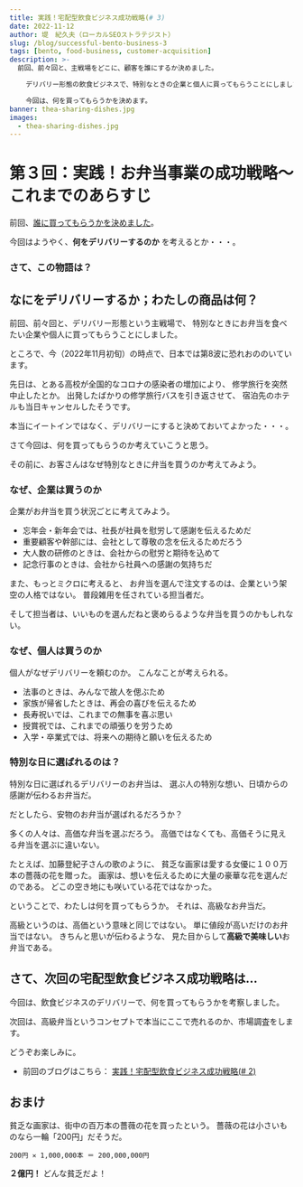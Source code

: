 ```yaml
---
title: 実践！宅配型飲食ビジネス成功戦略(# 3)
date: 2022-11-12
author: 堤　紀久夫（ローカルSEOストラテジスト）
slug: /blog/successful-bento-business-3
tags: [bento, food-business, customer-acquisition]
description: >-
  前回、前々回と、主戦場をどこに、顧客を誰にするか決めました。

    デリバリー形態の飲食ビジネスで、特別なときの企業と個人に買ってもらうことにしました。

    今回は、何を買ってもらうかを決めます。
banner: thea-sharing-dishes.jpg
images:
  - thea-sharing-dishes.jpg
---
```

# 第３回：実践！お弁当事業の成功戦略〜これまでのあらすじ

前回、[誰に買ってもらうかを決めました](/blog/successful-bento-business-2)。

今回はようやく、**何をデリバリーするのか** を考えるとか・・・。

### さて、この物語は？


<AbstractOfStrategicBentoStory />

## なにをデリバリーするか；わたしの商品は何？

前回、前々回と、デリバリー形態という主戦場で、
特別なときにお弁当を食べたい企業や個人に買ってもらうことにしました。

ところで、今（2022年11月初旬）の時点で、日本では第8波に恐れおののいています。

先日は、とある高校が全国的なコロナの感染者の増加により、
修学旅行を突然中止したとか。
出発したばかりの修学旅行バスを引き返させて、
宿泊先のホテルも当日キャンセルしたそうです。

本当にイートインではなく、デリバリーにすると決めておいてよかった・・・。

さて今回は、何を買ってもらうのか考えていこうと思う。

その前に、お客さんはなぜ特別なときに弁当を買うのか考えてみよう。

### なぜ、企業は買うのか

企業がお弁当を買う状況ごとに考えてみよう。

- 忘年会・新年会では、社長が社員を慰労して感謝を伝えるためだ
- 重要顧客や幹部には、会社として尊敬の念を伝えるためだろう
- 大人数の研修のときは、会社からの慰労と期待を込めて
- 記念行事のときは、会社から社員への感謝の気持ちだ

また、もっとミクロに考えると、
お弁当を選んで注文するのは、企業という架空の人格ではない。
普段雑用を任されている担当者だ。

そして担当者は、いいものを選んだねと褒めらるような弁当を買うのかもしれない。

### なぜ、個人は買うのか

個人がなぜデリバリーを頼むのか。
こんなことが考えられる。

- 法事のときは、みんなで故人を偲ぶため
- 家族が帰省したときは、再会の喜びを伝えるため
- 長寿祝いでは、これまでの無事を喜ぶ思い
- 授賞祝では、これまでの頑張りを労うため
- 入学・卒業式では、将来への期待と願いを伝えるため

### 特別な日に選ばれるのは？

特別な日に選ばれるデリバリーのお弁当は、
選ぶ人の特別な想い、日頃からの感謝が伝わるお弁当だ。

だとしたら、安物のお弁当が選ばれるだろうか？

多くの人々は、高価な弁当を選ぶだろう。
高価ではなくても、高価そうに見える弁当を選ぶに違いない。

たとえば、加藤登紀子さんの歌のように、
貧乏な画家は愛する女優に１００万本の薔薇の花を贈った。
画家は、想いを伝えるために大量の豪華な花を選んだのである。
どこの空き地にも咲いている花ではなかった。

ということで、わたしは何を買ってもらうか。
それは、高級なお弁当だ。

高級というのは、高価という意味と同じではない。
単に値段が高いだけのお弁当ではない。
きちんと思いが伝わるような、
見た目からして**高級で美味しい**お弁当である。

## さて、次回の宅配型飲食ビジネス成功戦略は...

今回は、飲食ビジネスのデリバリーで、何を買ってもらうかを考察しました。

次回は、高級弁当というコンセプトで本当にここで売れるのか、市場調査をします。

どうぞお楽しみに。

- 前回のブログはこちら： [実践！宅配型飲食ビジネス成功戦略(# 2)](/blog/successful-bento-business-2)

## おまけ

貧乏な画家は、街中の百万本の薔薇の花を買ったという。
薔薇の花は小さいものなら一輪「200円」だそうだ。

    200円 ✕ 1,000,000本 ＝ 200,000,000円

**２億円！** どんな貧乏だよ！

<clear/>
